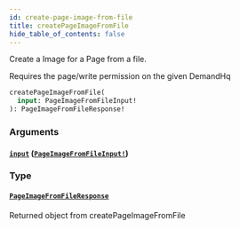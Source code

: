 ```yaml
---
id: create-page-image-from-file
title: createPageImageFromFile
hide_table_of_contents: false
---
```



Create a Image for a Page from a file.

Requires the page/write permission on the given DemandHq

```graphql
createPageImageFromFile(
  input: PageImageFromFileInput!
): PageImageFromFileResponse!
```


### Arguments

#### [`input`](#) ([`PageImageFromFileInput!`](/developers/demandhq-apis/demand-api/graphql/reference/inputs/page-image-from-file-input))




### Type

#### [`PageImageFromFileResponse`](/developers/demandhq-apis/demand-api/graphql/reference/objects/page-image-from-file-response)

Returned object from createPageImageFromFile




